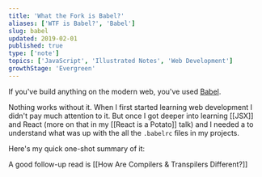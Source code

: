 ```yaml
---
title: 'What the Fork is Babel?'
aliases: ['WTF is Babel?', 'Babel']
slug: babel
updated: 2019-02-01
published: true
type: ['note']
topics: ['JavaScript', 'Illustrated Notes', 'Web Development']
growthStage: 'Evergreen'
---
```


<IntroParagraph>

If you've build anything on the modern web, you've used [Babel](https://babeljs.io/).  

</IntroParagraph>

Nothing works without it. When I first started learning web development I didn't pay much attention to it. But once I got deeper into learning [[JSX]] and React (more on that in my [[React is a Potato]] talk) and  I needed a to understand what was up with the all the `.babelrc` files in my projects.

Here's my quick one-shot summary of it:

<FullWidthImage width="860px"  alt="Babel is a translator that turns different varieties of JS into ES5 - a commonly shared version" src="https://res.cloudinary.com/dg3gyk0gu/image/upload/c_scale,w_900/v1592262873/maggieappleton.com/egghead-course-notes/Babel_Final_Sm_2x.png" />

A good follow-up read is [[How Are Compilers & Transpilers Different?]]